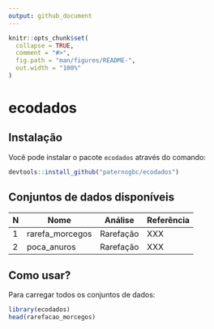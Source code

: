 ```yaml
---
output: github_document
---
```


<!-- README.md is generated from README.Rmd. Please edit that file -->

```r
knitr::opts_chunk$set(
  collapse = TRUE,
  comment = "#>",
  fig.path = "man/figures/README-",
  out.width = "100%"
)
```

# ecodados

<!-- badges: start -->
<!-- badges: end -->

## Instalação

Você pode instalar o pacote `ecodados` através do comando:

```r
devtools::install_github("paternogbc/ecodados")
```


## Conjuntos de dados disponíveis

N | Nome                | Análise        | Referência     |
--| ------------------- | -------------- | ---------------| 
1 | rarefa_morcegos     | Rarefação      | XXX            | 
2 | poca_anuros         | Rarefação      | XXX            |

## Como usar?

Para carregar todos os conjuntos de dados:

```r
library(ecodados)
head(rarefacao_morcegos)
```

